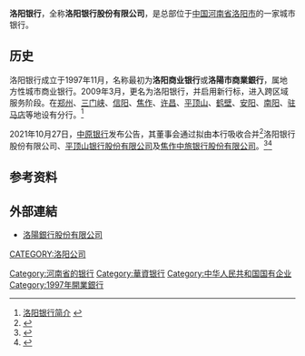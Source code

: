 {{Infobox_Company
|company_name_zh=洛阳银行股份有限公司|
|company_name_en=Bank of Luoyang Limited
|company_name=洛阳银行
|company_logo=[[File:Bank_of_Luoyang_Logo.gif|File:Bank of Luoyang Logo.gif]]
|company_type=
|market_information=
|company_slogan=
|foundation=1997年11月
|location={{CHN}}[[洛阳市|洛阳市]]新区开元大道与通济街交叉口
|zip code=
|industry=[[金融业|金融业]]
|key_people=董事长：王建甫<ref>{{Cite web |url=http://finance.people.com.cn/GB/43429/158944/158945/158949/161204/161205/162262/162264/index.html |title=洛阳银行董事长 |access-date=2011-06-22 |archive-date=2016-03-04 |archive-url=https://web.archive.org/web/20160304091153/http://finance.people.com.cn/GB/43429/158944/158945/158949/161204/161205/162262/162264/index.html |dead-url=no }}</ref>
|sales=
|asset=
|profit=
|market_value=
|num_employees=
|products=
|revenue=
|subsid=
|homepage=http://www.bankofluoyang.com.cn
}}
'''洛阳银行'''，全称'''洛阳银行股份有限公司'''，是总部位于[[中国|中国]][[河南省|河南省]][[洛阳市|洛阳市]]的一家城市银行。

== 历史 ==
洛阳银行成立于1997年11月，名称最初为'''洛阳商业银行'''或'''洛陽市商業銀行'''，属地方性城市商业银行。2009年3月，更名为洛阳银行，并启用新行标，进入跨区域服务阶段。在[[郑州|郑州]]、[[三门峡|三门峡]]、[[信阳|信阳]]、[[焦作|焦作]]、[[许昌|许昌]]、[[平顶山|平顶山]]、[[鹤壁|鹤壁]]、[[安阳|安阳]]、[[南阳|南阳]]、[[驻马店|驻马店]]等地设有分行。<ref>[http://www.bankofluoyang.com.cn/AboutUs.asp?Id=89 洛阳银行简介] {{webarchive|url=https://web.archive.org/web/20110427050652/http://www.bankofluoyang.com.cn/AboutUs.asp?Id=89 |date=2011-04-27 }}</ref>

2021年10月27日，[[中原银行|中原银行]]发布公告，其董事会通过拟由本行吸收合并<ref>{{Cite news |url=http://www.xinhuanet.com/money/20211104/b91a9e661b674b84bf201813f395b0d1/c.html |title=瞄准高质量发展 中小银行合并重组动作频频 |work=[[新华网|新华网]] |accessdate=2021-12-01 |archive-date=2021-11-04 |archive-url=https://web.archive.org/web/20211104221955/http://xinhuanet.com/money/20211104/b91a9e661b674b84bf201813f395b0d1/c.html |dead-url=no }}</ref>洛阳银行股份有限公司、[[平顶山银行|平顶山银行股份有限公司]]及[[焦作中旅银行|焦作中旅银行股份有限公司]]。<ref>{{Cite news |url=http://finance.china.com.cn/money/bank/20211104/5686319.shtml |title=瞄准高质量发展 中小银行合并重组动作频频_财经_中国网 |accessdate=2021-11-30 |archive-date=2021-11-30 |archive-url=https://web.archive.org/web/20211130235516/http://finance.china.com.cn/money/bank/20211104/5686319.shtml |dead-url=no }}</ref><ref>{{Cite news |url=http://finance.ce.cn/bank12/scroll/202110/28/t20211028_37039110.shtml?ivk_sa=1023197a |title=又见中小银行“抱团”！中原银行拟吸收合并洛阳银行、平顶山银行及焦作中旅银行 |work=中国经济网——国家经济门户 |accessdate=2021-11-30 |archive-date=2021-11-30 |archive-url=https://web.archive.org/web/20211130235753/http://finance.ce.cn/bank12/scroll/202110/28/t20211028_37039110.shtml?ivk_sa=1023197a |dead-url=no }}</ref>
==参考资料==
{{reflist}}

==外部連結==
*[http://www.bankofluoyang.com.cn 洛陽銀行股份有限公司] {{Wayback|url=http://www.bankofluoyang.com.cn/ |date=20201206190022 }}

{{中华人民共和国城市商业银行}}
[[Category:河南省的银行|Category:河南省的银行]]
[[Category:華資银行|Category:華資银行]]
[[Category:中华人民共和国国有企业|Category:中华人民共和国国有企业]]
[[CATEGORY:洛阳公司|CATEGORY:洛阳公司]]
[[Category:1997年開業銀行|Category:1997年開業銀行]]